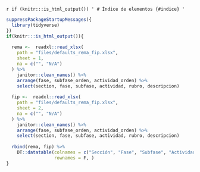 `r if (knitr:::is_html_output()) '
# Índice de elementos {#indice}
'`

```r
suppressPackageStartupMessages({
  library(tidyverse)
})
if(knitr:::is_html_output()){
  
  rema <-  readxl::read_xlsx(
    path = "files/defaults_rema_fip.xlsx",
    sheet = 1,
    na = c("", "N/A")
  ) %>%
    janitor::clean_names() %>%
    arrange(fase, subfase_orden, actividad_orden) %>%
    select(section, fase, subfase, actividad, rubro, descripcion)
  
  fip <-  readxl::read_xlsx(
    path = "files/defaults_rema_fip.xlsx",
    sheet = 2,
    na = c("", "N/A")
  ) %>%
    janitor::clean_names() %>%
    arrange(fase, subfase_orden, actividad_orden) %>%
    select(section, fase, subfase, actividad, rubro, descripcion)
  
  rbind(rema, fip) %>% 
    DT::datatable(colnames = c("Sección", "Fase", "Subfase", "Actividad", "Elemento", "Descripción"),
                  rownames = F, )
}
```

